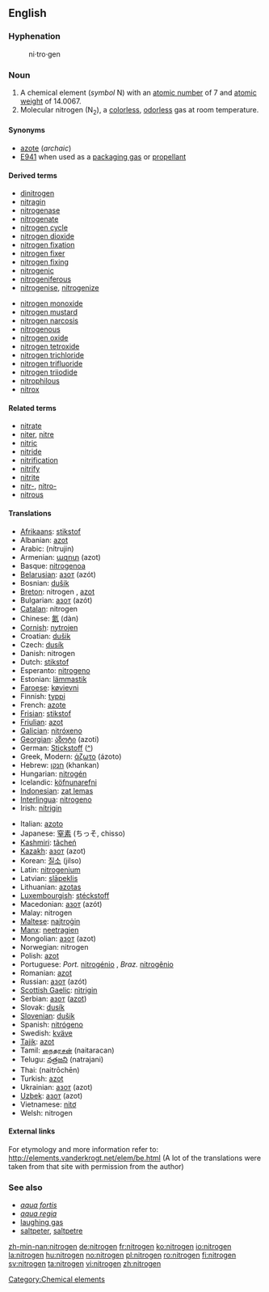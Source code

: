 ==English==

{{elements|N|carbon|C|oxygen|O}}
===Hyphenation===
:ni&middot;tro&middot;gen

===Noun===
{{en-noun|-}}
{{wikipedia}}

# A chemical element (''symbol'' N) with an [[atomic number]] of 7 and [[atomic weight]] of 14.0067.
# Molecular nitrogen (N<sub>2</sub>), a [[colorless]], [[odorless]] gas at room temperature.

====Synonyms====
*[[azote]] (''archaic'')
*[[E941]] when used as a [[packaging gas]] or [[propellant]]

====Derived terms====
{{top2}}
*[[dinitrogen]]
*[[nitragin]]
*[[nitrogenase]]
*[[nitrogenate]]
*[[nitrogen cycle]]
*[[nitrogen dioxide]]
*[[nitrogen fixation]]
*[[nitrogen fixer]]
*[[nitrogen fixing]]
*[[nitrogenic]]
*[[nitrogeniferous]]
*[[nitrogenise]], [[nitrogenize]]
{{mid2}}
*[[nitrogen monoxide]]
*[[nitrogen mustard]]
*[[nitrogen narcosis]]
*[[nitrogenous]]
*[[nitrogen oxide]]
*[[nitrogen tetroxide]]
*[[nitrogen trichloride]]
*[[nitrogen trifluoride]]
*[[nitrogen triiodide]]
*[[nitrophilous]]
*[[nitrox]]
{{bottom}}

====Related terms====
*[[nitrate]]
*[[niter]], [[nitre]]
*[[nitric]]
*[[nitride]]
*[[nitrification]]
*[[nitrify]]
*[[nitrite]]
*[[nitr-]], [[nitro-]]
*[[nitrous]]

====Translations====
{{top}}
*[[Afrikaans]]: [[stikstof]]
*Albanian: [[azot]]
*Arabic: {{ARchar|[[نيتروجين]]}} (nítrujin) {{m}}
*Armenian: [[ազոտ]] (azot)
*Basque: [[nitrogenoa]]
*[[Belarusian]]: [[азот]] (azót) {{m}}
*Bosnian: [[dušik]]
*[[Breton]]: nitrogen {{m}}, [[azot]]
*Bulgarian: [[азот]] (azót) {{m}}
*[[Catalan]]: nitrogen
*Chinese: [[氮]] (dàn)
*[[Cornish]]: [[nytrojen]]
*Croatian: [[dušik]]
*Czech: [[dusík]]
*Danish: nitrogen
*Dutch: [[stikstof]] {{f}}
*Esperanto: [[nitrogeno]]
*Estonian: [[lämmastik]]
*[[Faroese]]: [[køvievni]]
*Finnish: [[typpi]]
*French: [[azote]] {{m}}
*[[Frisian]]: [[stikstof]]
*[[Friulian]]: [[azot]]
*[[Galician]]: [[nitróxeno]]
*[[Georgian]]: [[აზოტი]] (azoti)
*German: [[Stickstoff]] {{m}} ([[:de:Stickstoff|^]])
*Greek, Modern: [[άζωτο]] (ázoto) {{n}}
*Hebrew: [[חנקן]] (khankan)
*Hungarian: [[nitrogén]]
*Icelandic: [[köfnunarefni]] {{m}}
*[[Indonesian]]: [[zat lemas]]
*[[Interlingua]]: [[nitrogeno]]
*Irish: [[nítrigin]]
{{mid}}
*Italian: [[azoto]] {{m}}
*Japanese: [[窒素]] (ちっそ, chisso)
*[[Kashmiri]]: [[tãcheń]]
*[[Kazakh]]: [[азот]] (azot)
*Korean: [[질소]] (jilso)
*Latin: [[nitrogenium]]
*Latvian: [[slāpeklis]]
*Lithuanian: [[azotas]]
*[[Luxembourgish]]: [[stéckstoff]]
*Macedonian: [[азот]] (azót)
*Malay: nitrogen
*[[Maltese]]: [[najtroġin]]
*[[Manx]]: [[neetragien]]
*Mongolian: [[азот]] (azot)
*Norwegian: nitrogen
*Polish: [[azot]] {{m}}
*Portuguese: ''Port.'' [[nitrogénio]] {{m}}, ''Braz.'' [[nitrogênio]] {{m}}
*Romanian: [[azot]] {{n}}
*Russian: [[азот]] (azót) {{m}}
*[[Scottish Gaelic]]: [[nìtrigin]]
*Serbian: [[азот]] ([[azot]]) {{m}}
*Slovak: [[dusík]] {{m}}
*[[Slovenian]]: [[dušik]]
*Spanish: [[nitrógeno]] {{m}}
*Swedish: [[kväve]]
*[[Tajik]]: [[azot]]
*Tamil: [[நைதரசன்]] (naitaracan)
*Telugu: [[నత్రజని]] (natrajani)
*Thai: {{THchar|[[ไนโตรเจน]]}} (naitrōchēn)
*Turkish: [[azot]]
*Ukrainian: [[азот]] (azot) {{m}}
*[[Uzbek]]: [[азот]] (azot)
*Vietnamese: [[nitơ]]
*Welsh: nitrogen
{{bottom}}

====External links====
For etymology and more information refer to:
http://elements.vanderkrogt.net/elem/be.html
(A lot of the translations were taken from that site with permission from the author)

===See also===
*''[[aqua fortis]]''
*''[[aqua regia]]''
*[[laughing gas]]
*[[saltpeter]], [[saltpetre]]

[[Category:Chemical elements]]

[[zh-min-nan:nitrogen]]
[[de:nitrogen]]
[[fr:nitrogen]]
[[ko:nitrogen]]
[[io:nitrogen]]
[[la:nitrogen]]
[[hu:nitrogen]]
[[no:nitrogen]]
[[pl:nitrogen]]
[[ro:nitrogen]]
[[fi:nitrogen]]
[[sv:nitrogen]]
[[ta:nitrogen]]
[[vi:nitrogen]]
[[zh:nitrogen]]